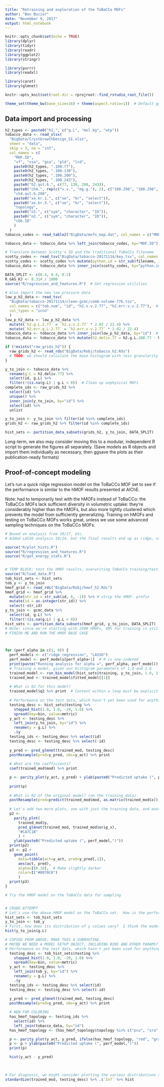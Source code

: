 ```yaml
---
title: "Retraining and exploration of the ToBaCCo MOFs"
author: "Ben Bucior"
date: "November 9, 2017"
output: html_notebook
---
```


```r
knitr::opts_chunk$set(echo = TRUE)
library(dplyr)
library(tidyr)
library(readr)
library(ggplot2)
library(stringr)

library(purrr)
library(readxl)

library(caret)
library(glmnet)

knitr::opts_knit$set(root.dir = rprojroot::find_rstudio_root_file())

theme_set(theme_bw(base_size=16) + theme(aspect.ratio=1))  # Default ggplot2 params
```

## Data import and processing

```r
h2_types <- paste0("h2.", c("g.L", "mol.kg", "wtp"))
tobacco_data <- read_xlsx(
  "BigData/CrystGrowthDesign_SI.xlsx",
  sheet = "data",
  skip = 3, na = "inf",
  col_names = c(
    "MOF.ID",
    "vf", "vsa", "gsa", "pld", "lcd",
    paste0(h2_types, ".100.77"),
    paste0(h2_types, ".100.130"),
    paste0(h2_types, ".100.200"),
    paste0(h2_types, ".100.243"),
    paste0("h2.qst.6.", c(77, 130, 200, 243)),
    paste0("ch4.", rep(c("v.v.", "mg.g."), 2), c("100.298", "100.298", "65.298", "65.298")),
    "ch4.qst.6.298",
    paste0("xe.kr.1.", c("xe", "kr", "select")),
    paste0("xe.kr.5.", c("xe", "kr", "select")),
    "topology",
    paste0("n1.", c("sym", "character", "ID")),
    paste0("n2.", c("sym", "character", "ID")),
    "cbb.ID"
    )
  )
tobacco_codes <- read_table2("BigData/mofs_map.dat", col_names = c("MOF.ID", "python.id"), col_types="ic")

tobacco_data <- tobacco_data %>% left_join(tobacco_codes, by="MOF.ID")

# Translate between Scotty's ID and the traditional ToBaCCo filename
scotty_codes <- read_tsv("BigData/tobacco-20171114/key.tsv", col_names = c("filename", "id"), col_types="cc")
scotty_codes <- scotty_codes %>% mutate(python.id = str_sub(filename, 1, -5))  # trim .cif suffix
tobacco_data <- tobacco_data %>% inner_join(scotty_codes, by="python.id")

DATA_SPLIT <- c(0.4, 0.4, 0.2)
R_GAS_KJ <- 8.314 / 1000
source("R/regression_and_features.R")  # Get regression utilities
```

```r
# Also import the new low pressure data
low_p_h2_data <- read_tsv(
  "BigData/tobacco-20171114/clean-gcmc/comb-volume-77k.tsv",
  col_names = c("tob.num", "id", "h2.v.v.2.77", "h2.err.v.v.2.77"),  # TODO: verify that this is 2 bar, 77 K data for H2, and GCMC errors
  col_types = "icnn"
  )
low_p_h2_data <- low_p_h2_data %>% 
  mutate(`h2.g.L.2.77` = `h2.v.v.2.77` * 2.02 / 22.4) %>% 
  mutate(`h2.err.g.L.2.77` = `h2.err.v.v.2.77` * 2.02 / 22.4)
tobacco_data <- tobacco_data %>% inner_join(low_p_h2_data, by="id")  # For now, let's only import complete data
tobacco_data <- tobacco_data %>% mutate(h2.deliv.77 = h2.g.L.100.77 - h2.g.L.2.77)
```

```r
if (!exists("raw_grids_h2")) {
  raw_grids_h2 <- read_rds("BigData/Robj/tobacco_h2.Rds")
  # TODO: we should calculate the base histogram with less granularity (0.05 kJ/mol instead of 0.01) to considerably reduce file and processing size
}
```

```r
y_to_join <- tobacco_data %>% 
  rename(g.L = h2.deliv.77) %>% 
  select(id, g.L) %>% 
  filter(!(is.na(g.L) | g.L < 0))  # Clean up unphysical MOFs
complete_ids <- raw_grids_h2 %>% 
  select(id) %>% 
  unique() %>% 
  inner_join(y_to_join, by="id") %>% 
  select(id) %>% 
  unlist

y_to_join <- y_to_join %>% filter(id %in% complete_ids)
grids_h2 <- raw_grids_h2 %>% filter(id %in% complete_ids)

hist_sets <- partition_data_subsets(grids_h2, y_to_join, DATA_SPLIT)
```

Long-term, we also may consider moving this to a modular, independent R script to generate the figures all separately.  (Save models as R objects and import them individually as necessary, then ggsave the plots as their publication-ready formats)

## Proof-of-concept modeling
Let's run a quick ridge regression model on the ToBaCCo MOF set to see if the performance is similar to the hMOF results presented at AIChE.

Note: had to temporarily test with the hMOFs instead of ToBaCCo: the ToBaCCo MOFs lack sufficient diversity in volumetric uptake: they're considerably higher than the hMOFs, but also more tightly clustered which prevents the model from sufficiently generalizing.  Training on hMOFs and testing on ToBaCCo MOFs works great, unless we use some advanced sampling techniques on the ToBaCCo MOFs.

```r
# Based on analysis from 10/27, etc.
# Added LASSO analysis 10/24, but the final results end up as ridge, still

source("R/plot_hists.R")
source("R/regression_and_features.R")
source("R/get_energy_stats.R")


# TEMP BLOCK: test the hMOF results, overwriting ToBaCCo training/test:
source("R/load_data.R")
tob_hist_sets <- hist_sets
tob_y <- y_to_join
hmof_grid <- read_rds("BigData/Robj/hmof_h2.Rds")
hmof_grid <- hmof_grid %>%
  mutate(str_id = str_sub(id, 6, -1)) %>% # strip the hMOF- prefix
  mutate(id = as.integer(str_id)) %>% 
  select(-str_id)
y_to_join <- gcmc_data %>% 
  select(id, g.L) %>% 
  filter(!(is.na(g.L) | g.L < 0))
hist_sets <- partition_data_subsets(hmof_grid, y_to_join, DATA_SPLIT)
# Note: since we're starting with 2500 hMOFs, 40% for training is still 1000, so that works out great.
# FINISH ME AND RUN THE HMOF BASE CASE



for (perf_alpha in c(1, 0)) {
  perf_models <- c("ridge regression", "LASSO")
  perf_model <- perf_models[perf_alpha+1]  # R is one-indexed
  print(paste("Running analysis for alpha =", perf_alpha, perf_model))
  # Training a model, given our histogram parameters of 1.0 and 1.0
  trained_model <- run_bin_model(hist_sets$training, y_to_join, 1.0, 1.0, c(-20, 1.0), alpha=perf_alpha)
  trained_mod <- trained_model$fitted_model[[1]]
  
  # What is Q2 for this model?
  trained_model$q2 %>% print  # Content within a loop must be explicitly printed (due to scoping?)
  
  # Performance on the test data, which hasn't yet been used for anything
  testing_desc <- hist_sets$testing %>% 
    stepped_hist(1.0, 1.0, -20, 1.0) %>% 
    spread(key=bin, value=metric)
  y_act <- testing_desc %>%
    left_join(y_to_join, by="id") %>% 
    rename(y = g.L) %>% 
    .$y
  testing_ids <- testing_desc %>% select(id)
  testing_desc <- testing_desc %>% select(-id)
  
  y_pred <- pred_glmnet(trained_mod, testing_desc)
  postResample(pred=y_pred, obs=y_act) %>% print
  
  # What are the coefficients?
  coef(trained_mod$mod) %>% print

  p <- parity_plot(y_act, y_pred) + ylab(paste0("Predicted uptake (", perf_model,")"))
    
  print(p)
  
  # What is R2 of the original model? (on the training data)
  postResample(pred=predict(trained_mod$mod, as.matrix(trained_mod$x)), obs=trained_mod$y) %>% print
  
  # Let's add two more plots, one with just the training data, and another with both training and test (color-coded)
  p2 <-
    parity_plot(
      trained_mod$y,
      pred_glmnet(trained_mod, trained_mod$orig_x),
      "#CA7C1B"
      ) +
    ylab(paste0("Predicted uptake (", perf_model,")"))
  print(p2)
  p3 <- p2 +
    geom_point(
      data=tibble(act=y_act, pred=y_pred[,1]),
      aes(act, pred),
      alpha=I(0.10),  # Make slightly darker
      color=I("#0070C0")
      )
  print(p3)
}
```


```r
# Try the hMOF model on the ToBaCCo data for sampling


# CRUDE ATTEMPT
# Let's use the above hMOF model on the ToBaCCo set.  How is the performance??
hist_sets <- tob_hist_sets
y_to_join <- tob_y
# First, how does its distribution of y values vary?  I think the model above is overfitting, given its mean capacity of 38 g/L
hist(y_to_join$g.L)

# COPIED FROM ABOVE: MAKE THIS A SUBROUTINE.
# MAYBE WE NEED A MODEL SETUP OBJECT, INCLUDING BINS AND OTHER PARAMS?
# Performance on the test data, which hasn't yet been used for anything
  testing_desc <- tob_hist_sets$testing %>% 
    stepped_hist(1.0, 1.0, -20, 1.0) %>% 
    spread(key=bin, value=metric)
  y_act <- testing_desc %>%
    left_join(tob_y, by="id") %>% 
    rename(y = g.L) %>% 
    .$y
  testing_ids <- testing_desc %>% select(id)
  testing_desc <- testing_desc %>% select(-id)
  
  y_pred <- pred_glmnet(trained_mod, testing_desc)
  postResample(pred=y_pred, obs=y_act) %>% print

  # NEW FOR COLORING
  has_hmof_topology <- testing_ids %>%
    select(id) %>% 
    left_join(tobacco_data, by="id")
  has_hmof_topology <- (has_hmof_topology$topology %in% c("pcu", "sra", "diab", "tbo", "nbo", "fcu"))

  p <- parity_plot(y_act, y_pred, ifelse(has_hmof_topology, "red", "gray"), 0.25)
  p <- p + ylab(paste0("Predicted uptake (", perf_model,")"))
  print(p)

  hist(y_act - y_pred)

  
  
# For diagnosis, we might consider plotting the various distributions to see how similar they are between the hMOFs and ToBaCCo MOFs
standardize(trained_mod, testing_desc) %>% .$`Inf` %>% hist
```


